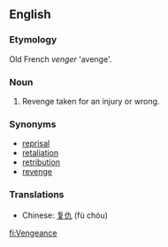 ==English==
===Etymology===
Old French ''venger'' 'avenge'.

===Noun===
#Revenge taken for an injury or wrong.

===Synonyms===
*[[reprisal]]
*[[retaliation]]
*[[retribution]]
*[[revenge]]

===Translations===
*Chinese: [[复仇]] (fù chóu)

[[fi:Vengeance]]